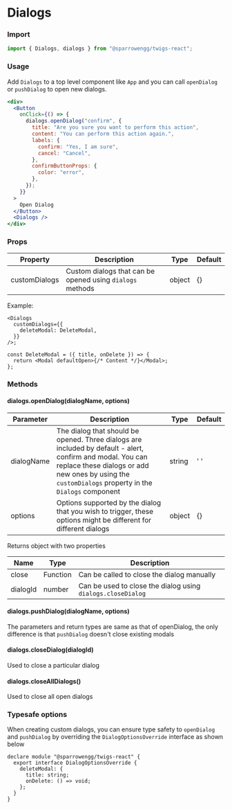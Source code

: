 
# Dialogs

### Import

```jsx
import { Dialogs, dialogs } from "@sparrowengg/twigs-react";
```

### Usage

Add `Dialogs` to a top level component like `App` and you can call `openDialog` or `pushDialog` to open new dialogs.

```jsx live
<div>
  <Button
    onClick={() => {
      dialogs.openDialog("confirm", {
        title: "Are you sure you want to perform this action",
        content: "You can perform this action again.",
        labels: {
          confirm: "Yes, I am sure",
          cancel: "Cancel",
        },
        confirmButtonProps: {
          color: "error",
        },
      });
    }}
  >
    Open Dialog
  </Button>
  <Dialogs />
</div>
```

### Props

| Property      | Description                                               | Type   | Default |
| ------------- | --------------------------------------------------------- | ------ | ------- |
| customDialogs | Custom dialogs that can be opened using `dialogs` methods | object | {}      |

Example:

```tsx
<Dialogs
  customDialogs={{
    deleteModal: DeleteModal,
  }}
/>;

const DeleteModal = ({ title, onDelete }) => {
  return <Modal defaultOpen>{/* Content */}</Modal>;
};
```

### Methods

#### dialogs.openDialog(dialogName, options)

| Parameter  | Description                                                                                                                                                                                                        | Type   | Default |
| ---------- | ------------------------------------------------------------------------------------------------------------------------------------------------------------------------------------------------------------------ | ------ | ------- |
| dialogName | The dialog that should be opened. Three dialogs are included by default - alert, confirm and modal. You can replace these dialogs or add new ones by using the `customDialogs` property in the `Dialogs` component | string | ' '     |
| options    | Options supported by the dialog that you wish to trigger, these options might be different for different dialogs                                                                                                   | object | {}      |

Returns object with two properties

| Name     | Type     | Description                                                 |
| -------- | -------- | ----------------------------------------------------------- |
| close    | Function | Can be called to close the dialog manually                  |
| dialogId | number   | Can be used to close the dialog using `dialogs.closeDialog` |

#### dialogs.pushDialog(dialogName, options)

The parameters and return types are same as that of openDialog, the only difference is that `pushDialog` doesn't close existing modals

#### dialogs.closeDialog(dialogId)

Used to close a particular dialog

#### dialogs.closeAllDialogs()

Used to close all open dialogs

### Typesafe options

When creating custom dialogs, you can ensure type safety to `openDialog` and `pushDialog` by overriding the `DialogOptionsOverride` interface as shown below

```tsx
declare module "@sparrowengg/twigs-react" {
  export interface DialogOptionsOverride {
    deleteModal: {
      title: string;
      onDelete: () => void;
    };
  }
}
```
